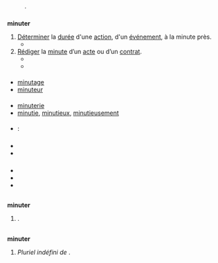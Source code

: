 == {{langue|fr}} ==
=== {{S|étymologie}} ===
: {{date||lang=fr}} {{composé de|minute|-er|lang=fr|m=1}}.

=== {{S|verbe|fr}} ===
'''minuter''' {{pron|mi.ny.te|fr}} {{t|fr}} {{conj|grp=1|fr}}
# [[déterminer|Déterminer]] la [[durée]] d'une [[action]], d'un [[événement]], à la minute près.
#* {{exemple | lang=fr
 | En faisant exactement le compte des jours, des avions, en '''minutant''' les allées et venues, on arriverait peut-être à un renseignement quelconque ?
 | source={{Citation/Georges Simenon/Le Blanc à lunettes/1937|VIII}}}}
# [[rédiger|Rédiger]] la [[minute]] d’un [[acte]] ou d’un [[contrat]].
#* {{exemple | lang=fr
 | Processif, écrivailleur, il '''minutait''' des lettres douces et polies à ses locataires ; mais au fond de son style comme sous sa mine fade et prévenante se cachait l’âme de Shylock.
 | source=Honoré de Balzac, ''Histoire de la Grandeur et de la Décadence de César Birotteau'', 1837, chapitre premier}}
#* {{exemple | lang=fr
 | […], je m'empresse de t'annoncer qu'un certain monsieur Desperriers, natif de Digoin, département de l'Allier, France, vient de décéder, sans enfants, […], et qu'avant son décès, par testament rédigé en bonne et due forme, tu peux m'en croire, je l’'''ai minuté''' moi-même, il a institué sa légataire universelle une certaine demoiselle Adèle Desperriers, sa parente éloignée.
 | source={{w|Félicien Mallefille}}, ''Le Cœur et la Dot, comédie en cinq actes et en prose'', acte 1, scène 7, Paris : chez Michel Lévy frères, 1860, p. 19}}

==== {{S|dérivés}} ====
* [[minutage]]
* [[minuteur]]

==== {{S|apparentés}} ====
* [[minuterie]]
* [[minutie]], [[minutieux]], [[minutieusement]]

==== {{S|traductions}} ====
{{trad-début}}
* {{T|ro}} : {{trad+|ro|cronometra}}
{{trad-fin}}

=== {{S|prononciation}} ===
* {{phono|mi.ny.te|fr}}
* {{écouter|lang=fr|France (Lyon)|mi.ny.te|audio=LL-Q150 (fra)-Lyokoï-minuter.wav}}

=== {{S|anagrammes}} ===
{{voir anagrammes|fr}}

=== {{S|références}} ===
* {{R:TLFi}}
* {{R:DAF8}}
* {{R:Larousse}}

== {{langue|en}} ==
=== {{S|adjectif|en|flexion}} ===
'''minuter''' {{pron||en}}
# {{comparatif de|minute|en}}.

== {{langue|sv}} ==
=== {{S|nom|sv|flexion}} ===
{{sv-nom-c-er|mot=minut}}
'''minuter''' {{pron||sv}}
# ''Pluriel indéfini de'' {{lien|minut|sv}}.
